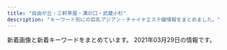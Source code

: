 ```yaml
---
title: "自由が丘・三軒茶屋・溝の口・武蔵小杉"
description: "キーワード別にの巨乳アジアン・チャイナエステ嬢情報をまとめました。"
---
```


新着画像と新着キーワードをまとめています。
2021年03月29日の情報です。

<DmmAffiliateIns />
<KeywordTable
  shops={
    [
    {
        "url": "http://b-berry.work/",
        "img_links": [
            "http://b-berry.work/images/sys.jpg",
            "http://b-berry.work/img/mona1.jpg",
            "http://b-berry.work/images/2.jpg",
            "http://b-berry.work/staff/maya.jpg",
            "http://b-berry.work/images/int2.jpg",
            "http://b-berry.work/images/rec1.jpg",
            "http://b-berry.work/images/int1.jpg",
            "http://b-berry.work/images/interior_t.jpg",
            "http://b-berry.work/images/3.jpg",
            "http://b-berry.work/images/1.jpg",
            "http://b-berry.work/img/yuri1.jpg",
            "http://b-berry.work/images/news.jpg",
            "http://b-berry.work/images/tg.jpg",
            "http://b-berry.work/img/maya1.jpg",
            "http://b-berry.work/images/rec2.jpg",
            "http://b-berry.work/images/s1.png",
            "http://b-berry.work/images/staff_t.jpg",
            "http://b-berry.work/staff/yuri.jpg",
            "http://b-berry.work/images/head.jpg",
            "http://b-berry.work/images/ac2.jpg",
            "http://b-berry.work/staff/mona.jpg",
            "http://b-berry.work/images/ac1.jpg"
        ],
        "name": "\u30d6\u30eb\u30fc\u30d9\u30ea\u30fc",
        "keywords": {},
        "station": "\u81ea\u7531\u304c\u4e18\u99c5\u5317\u53e3"
    },
    {
        "name": "Clair \uff5e\u30af\u30ec\u30fc\u30eb\uff5e",
        "img_links": [
            "http://clair.work/staff/mayu1.jpg",
            "http://clair.work/images/sw_tel.png",
            "http://clair.work/images/mainvisual_02.jpg",
            "http://clair.work/images/recruit/sp_mainvisual.jpg",
            "http://clair.work/images/trigger.jpg",
            "http://clair.work/images/no_image.jpg",
            "http://clair.work/images/recruit/nagare_06.png",
            "http://clair.work/staff/humi1.jpg",
            "http://clair.work/images/mainvisual_01_s.jpg",
            "http://clair.work/images/head_therapist.jpg",
            "http://clair.work/images/icon_ranking_05.png",
            "http://clair.work/images/mainvisual_02_s.jpg",
            "http://clair.work/images/recruit/point_09.png",
            "http://clair.work/images/recruit/point_06.png",
            "http://clair.work/images/recruit/nagare_07.png",
            "http://clair.work/images/recruit/nagare_02.jpg",
            "http://clair.work/images/icon_ranking_02.png",
            "http://clair.work/images/recruit/req_03.jpg",
            "http://clair.work/images/recruit/nagare_05.png",
            "http://clair.work/images/icon_ranking_04.png",
            "http://clair.work/images/sw_home.png",
            "http://clair.work/staff/yua1.jpg",
            "http://clair.work/images/recruit/nagare_03.jpg",
            "http://clair.work/images/head_interior.jpg",
            "http://clair.work/images/recruit/message_03.png",
            "http://clair.work/images/recruit/point_07.png",
            "http://clair.work/images/mainvisual_01.jpg",
            "http://clair.work/images/icon_new.png",
            "http://clair.work/images/recruit/point_08.png",
            "http://clair.work/images/icon_ranking_01.png",
            "http://clair.work/staff/ayaka1.jpg",
            "http://clair.work/staff/kasumi1.jpg",
            "http://clair.work/images/recruit/point_03.png",
            "http://clair.work/images/recruit/nagare_01.jpg",
            "http://clair.work/staff/humi2.jpg",
            "http://clair.work/images/recruit/point_04.png",
            "http://clair.work/images/icon_ranking_03.png",
            "http://clair.work/images/recruit/point_05.png"
        ],
        "url": "http://clair.work/",
        "station": "\u5b66\u82b8\u5927\u5b66\u99c5\u897f\u53e3",
        "keywords": {
            "D": 4,
            "E": 2,
            "C": 4
        }
    },
    {
        "name": "JoJo",
        "keywords": {
            "\u30bb\u30af\u30b7\u30fc": 1,
            "D": 18,
            "84": 6,
            "88": 3,
            "85": 9,
            "86": 12,
            "C": 3
        },
        "img_links": [
            "http://www.jojo.mensnv.com/files/013.jpg",
            "http://www.jojo.mensnv.com/images/backlistbtn.png",
            "http://www.jojo.mensnv.com/files/007-02.jpg",
            "http://www.jojo.mensnv.com/images/slider/02.jpg",
            "http://www.jojo.mensnv.com/files/003-03.jpg",
            "http://www.jojo.mensnv.com/files/001.jpg",
            "http://www.jojo.mensnv.com/files/006-03.jpg",
            "http://www.jojo.mensnv.com/files/001-03.jpg",
            "http://www.jojo.mensnv.com/files/004.jpg",
            "http://www.jojo.mensnv.com/files/005.jpg",
            "http://www.jojo.mensnv.com/images/showCover.png",
            "http://www.jojo.mensnv.com/files/014-03.jpg",
            "http://www.jojo.mensnv.com/files/014.jpg",
            "http://www.jojo.mensnv.com/files/001-02.jpg",
            "http://www.jojo.mensnv.com/files/011-03.jpg",
            "http://www.jojo.mensnv.com/images/mobile.jpg",
            "http://www.jojo.mensnv.com/images/coverGirlParts.png",
            "http://www.jojo.mensnv.com/files/003-02.jpg",
            "http://www.jojo.mensnv.com/files/009-03.jpg",
            "http://www.jojo.mensnv.com/files/002.jpg",
            "http://www.jojo.mensnv.com/files/013-02.jpg",
            "http://www.jojo.mensnv.com/files/007-03.jpg",
            "http://www.jojo.mensnv.com/files/013-03.jpg",
            "http://www.jojo.mensnv.com/files/005-03.jpg",
            "http://www.jojo.mensnv.com/files/005-02.jpg",
            "http://www.jojo.mensnv.com/files/011.jpg",
            "http://www.jojo.mensnv.com/files/004-02.jpg",
            "http://www.jojo.mensnv.com/files/010-03.jpg",
            "http://www.jojo.mensnv.com/files/014-02.jpg",
            "http://www.jojo.mensnv.com/files/011-02.jpg",
            "http://www.jojo.mensnv.com/images/slider/01.jpg",
            "http://www.jojo.mensnv.com/files/007.jpg",
            "http://www.jojo.mensnv.com/files/009.jpg",
            "http://www.jojo.mensnv.com/images/tel.png",
            "http://www.jojo.mensnv.com/files/002-02.jpg",
            "http://www.jojo.mensnv.com/files/010.jpg",
            "http://www.jojo.mensnv.com/files/006.jpg",
            "http://www.jojo.mensnv.com/files/009-02.jpg",
            "http://www.jojo.mensnv.com/files/012.jpg",
            "http://www.jojo.mensnv.com/files/012-02.jpg",
            "http://www.jojo.mensnv.com/files/004-03.jpg",
            "http://www.jojo.mensnv.com/images/slider/03.jpg",
            "http://www.jojo.mensnv.com/files/012-03.jpg",
            "http://www.jojo.mensnv.com/files/010-02.jpg",
            "http://www.jojo.mensnv.com/files/003.jpg",
            "http://www.jojo.mensnv.com/files/002-03.jpg",
            "http://www.jojo.mensnv.com/files/006-02.jpg"
        ],
        "url": "http://www.jojo.mensnv.com/",
        "station": "\u4e09\u8ed2\u8336\u5c4b\u99c5\u5357\u53e3"
    },
    {
        "url": "http://ms-rlx.com/",
        "name": "\u697d\u697d\u5c4b",
        "keywords": {
            "C": 14
        },
        "station": "\u81ea\u7531\u304c\u4e18\u99c5\u5357\u53e3",
        "img_links": [
            "http://ms-rlx.com/img/att.png",
            "http://ms-rlx.com/staff/ruri/01mb.jpg",
            "http://ms-rlx.com/img/ttl_concept.png",
            "http://ms-rlx.com/img/access/road03.jpg",
            "http://ms-rlx.com/img/ttl_staff.png",
            "http://ms-rlx.com/img/ttl_rec.png",
            "http://ms-rlx.com/staff/ruri/01.jpg",
            "http://ms-rlx.com/staff/momo/01.jpg",
            "http://ms-rlx.com/img/youtube.jpg",
            "http://ms-rlx.com/staff/momo/01mb.jpg",
            "http://ms-rlx.com/staff/milk/01.jpg",
            "http://ms-rlx.com/img/ttl_mobile.png",
            "http://ms-rlx.com/pic/head.png",
            "http://ms-rlx.com/img/access/road01.jpg",
            "http://ms-rlx.com/staff/ringo/01mb.jpg",
            "http://ms-rlx.com/staff/sachan/01.jpg",
            "http://ms-rlx.com/staff/milk/01mb.jpg",
            "http://ms-rlx.com/i/files/homeimg.jpg",
            "http://ms-rlx.com/img/ttl_tnew.png",
            "http://ms-rlx.com/staff/sachan/01mb.jpg",
            "http://ms-rlx.com/img/access/road02.jpg",
            "http://ms-rlx.com/staff/ringo/01.jpg",
            "http://ms-rlx.com/img/msgbtn.png"
        ]
    },
    {
        "url": "http://tanoshii.jpn.mn/",
        "keywords": {
            "87": 4,
            "85": 4,
            "88": 3,
            "83": 2,
            "89": 1,
            "C": 1,
            "D": 12,
            "82": 1,
            "E": 6,
            "86": 4
        },
        "station": "\u4e8c\u5b50\u7389\u5ddd\u99c5\u897f\u53e3",
        "name": "\u697d\u3057\u3044",
        "img_links": [
            "http://tanoshii.jpn.mn/photos/sites/76/2020/06/2020061605184059.jpg",
            "http://tanoshii.jpn.mn/images/side_tel.jpg",
            "http://tanoshii.jpn.mn/photos/sites/76/2019/12/2019121409132234.jpg",
            "http://tanoshii.jpn.mn/images/sp_top.jpg",
            "http://tanoshii.jpn.mn/photos/sites/76/2020/12/2020121807285563.jpg",
            "http://tanoshii.jpn.mn/photos/sites/76/2020/05/2020051702012070.jpg",
            "http://tanoshii.jpn.mn/photos/sites/76/2021/03/2021030906271271.jpg",
            "http://tanoshii.jpn.mn/images/top.png",
            "http://tanoshii.jpn.mn/images/info3.jpg",
            "http://tanoshii.jpn.mn/images/side_link.jpg",
            "http://tanoshii.jpn.mn/photos/sites/76/2020/02/2020020601144618.jpg",
            "http://tanoshii.jpn.mn/photos/sites/76/2020/01/2020012908322311.jpg",
            "http://tanoshii.jpn.mn/images/link_nav06.jpg",
            "http://tanoshii.jpn.mn/photos/sites/76/2021/03/2021032305521841.jpg",
            "http://tanoshii.jpn.mn/photos/sites/76/2020/12/2020122205012857.jpg",
            "http://tanoshii.jpn.mn/images/side_mobile.jpg",
            "http://tanoshii.jpn.mn/images/link_nav01.jpg",
            "http://tanoshii.jpn.mn/photos/sites/76/2021/01/2021010305174759.jpg",
            "http://tanoshii.jpn.mn/images/link_nav05.jpg",
            "http://tanoshii.jpn.mn/photos/sites/76/2019/12/2019121409132124.jpg",
            "http://tanoshii.jpn.mn/images/link_nav04.jpg",
            "http://tanoshii.jpn.mn/photos/sites/76/2020/11/2020112407093420.jpg",
            "http://tanoshii.jpn.mn/photos/sites/76/2020/01/2020010206122496.jpg",
            "http://tanoshii.jpn.mn/images/top_slider02.jpg",
            "http://tanoshii.jpn.mn/photos/sites/76/2020/06/2020060701410487.jpg",
            "http://tanoshii.jpn.mn/photos/sites/76/2020/01/2020012603560666.jpg",
            "http://tanoshii.jpn.mn/photos/sites/76/2021/01/2021011304151051.jpg",
            "http://tanoshii.jpn.mn/photos/sites/76/2020/03/2020030903332740.jpg",
            "http://tanoshii.jpn.mn/images/top_slider01.jpg",
            "http://tanoshii.jpn.mn/photos/sites/76/2021/02/2021022304124724.jpg",
            "http://tanoshii.jpn.mn/images/ico01.png",
            "http://tanoshii.jpn.mn/photos/sites/76/2019/12/2019121409132447.jpg",
            "http://tanoshii.jpn.mn/images/link_nav03.jpg",
            "http://tanoshii.jpn.mn/photos/sites/76/2020/04/2020040401245819.jpg",
            "http://tanoshii.jpn.mn/photos/sites/76/2020/12/2020120901212835.jpg",
            "http://tanoshii.jpn.mn/photos/sites/76/2020/11/2020111603281212.jpg",
            "http://tanoshii.jpn.mn/images/link_nav07.jpg",
            "http://tanoshii.jpn.mn/photos/sites/76/2020/12/202012240922577.jpg",
            "http://tanoshii.jpn.mn/images/info1.jpg",
            "http://tanoshii.jpn.mn/photos/sites/76/2020/04/2020041703571830.jpg",
            "http://tanoshii.jpn.mn/photos/sites/76/2020/03/2020030810363653.jpg",
            "http://tanoshii.jpn.mn/photos/sites/76/2021/03/2021031707390229.jpg",
            "http://tanoshii.jpn.mn/photos/sites/76/2020/09/2020093003412015.jpg",
            "http://tanoshii.jpn.mn/photos/sites/76/2020/12/2020120904441346.jpg",
            "http://tanoshii.jpn.mn/photos/sites/76/2021/01/2021011304145677.jpg",
            "http://tanoshii.jpn.mn/photos/sites/76/2020/01/2020011207465354.jpg",
            "http://tanoshii.jpn.mn/photos/sites/76/2020/01/2020011710434680.jpg",
            "http://tanoshii.jpn.mn/photos/sites/76/2020/11/2020112902000038.jpg",
            "http://tanoshii.jpn.mn/photos/sites/76/2020/07/2020071004194210.jpg",
            "http://tanoshii.jpn.mn/images/link_nav02.jpg",
            "http://tanoshii.jpn.mn/photos/sites/76/2021/01/2021012605371183.jpg",
            "http://tanoshii.jpn.mn/photos/sites/76/2020/12/202012060340027.jpg",
            "http://tanoshii.jpn.mn/images/info2.jpg",
            "http://tanoshii.jpn.mn/photos/sites/76/2021/03/2021032706134456.jpg",
            "http://tanoshii.jpn.mn/photos/sites/76/2021/02/2021020904591631.jpg",
            "http://tanoshii.jpn.mn/photos/sites/76/2020/08/2020081201584255.jpg",
            "http://tanoshii.jpn.mn/photos/sites/76/2020/05/2020052603000345.jpg",
            "http://tanoshii.jpn.mn/photos/sites/76/2019/12/2019121409131966.jpg",
            "http://tanoshii.jpn.mn/photos/sites/76/2020/08/2020080507421162.jpg",
            "http://tanoshii.jpn.mn/photos/sites/76/2020/03/202003090333270.jpg",
            "http://tanoshii.jpn.mn/photos/sites/76/2021/03/2021032908460188.jpg",
            "http://tanoshii.jpn.mn/photos/sites/76/2020/09/2020092006290275.jpg",
            "http://tanoshii.jpn.mn/photos/sites/76/2021/02/2021022603355371.jpg",
            "http://tanoshii.jpn.mn/photos/sites/76/2020/09/2020090803135392.jpg",
            "http://tanoshii.jpn.mn/photos/sites/76/2020/09/2020090800560727.jpg",
            "http://tanoshii.jpn.mn/photos/sites/76/2019/12/201912280133413.jpg",
            "http://tanoshii.jpn.mn/photos/sites/76/2020/12/2020120904423083.jpg",
            "http://tanoshii.jpn.mn/photos/sites/76/2020/10/2020101305315556.jpg",
            "http://tanoshii.jpn.mn/photos/sites/76/2020/03/2020032803325898.jpg",
            "http://tanoshii.jpn.mn/photos/sites/76/2019/12/2019121409132141.jpg",
            "http://tanoshii.jpn.mn/photos/sites/76/2019/12/201912140913237.jpg",
            "http://tanoshii.jpn.mn/photos/sites/76/2020/11/2020110307113062.jpg",
            "http://tanoshii.jpn.mn/photos/sites/76/2020/02/2020022603283463.jpg",
            "http://tanoshii.jpn.mn/photos/sites/76/2020/08/2020082903370364.jpg",
            "http://tanoshii.jpn.mn/photos/sites/76/2020/09/2020090307211283.jpg"
        ]
    },
    {
        "station": "\u4e09\u8ed2\u8336\u5c4b\u99c5\u5317\u53e3",
        "url": "http://kagayaki.jpn.cm/",
        "img_links": [
            "http://kagayaki.jpn.cm/photos/sites/35/2017/11/2017110107513579.jpg",
            "http://kagayaki.jpn.cm/images/girl-z2.jpg",
            "http://kagayaki.jpn.cm/photos/sites/35/2019/09/2019092518230998.jpg",
            "http://kagayaki.jpn.cm/images/end1.jpg",
            "http://kagayaki.jpn.cm/images/top.jpg",
            "http://kagayaki.jpn.cm/photos/sites/35/2016/11/1.jpg",
            "http://kagayaki.jpn.cm/photos/sites/35/2016/09/637893871729784570.jpg",
            "http://kagayaki.jpn.cm/photos/sites/35/2016/08/staff3.jpg",
            "http://kagayaki.jpn.cm/photos/sites/35/2016/11/11.jpg",
            "http://kagayaki.jpn.cm/images/staff_line.png",
            "http://kagayaki.jpn.cm/photos/sites/35/2016/08/staff32.jpg",
            "http://kagayaki.jpn.cm/photos/sites/35/2020/10/2020100418535814.jpg",
            "http://kagayaki.jpn.cm/images/mobile.jpg",
            "http://kagayaki.jpn.cm/photos/sites/35/2016/11/12.jpg",
            "http://kagayaki.jpn.cm/images/girl-z1.jpg",
            "http://kagayaki.jpn.cm/images/mobile2.jpg",
            "http://kagayaki.jpn.cm/images/bj3.png"
        ],
        "keywords": {
            "C": 10,
            "86": 4,
            "87": 1,
            "D": 3,
            "E": 1
        },
        "name": "\u661f\u306e\u8f1d\u304d"
    },
    {
        "keywords": {},
        "name": "Oh Baby",
        "img_links": [
            "https://ohbay.relaxjp.com/css/staff/staff03.jpg",
            "https://ohbay.relaxjp.com/css/osusume01.jpg",
            "https://ohbay.relaxjp.com/css/top001.jpg",
            "https://ohbay.relaxjp.com/images/call.png",
            "https://ohbay.relaxjp.com/css/top02.jpg",
            "https://ohbay.relaxjp.com/css/top03.jpg",
            "https://ohbay.relaxjp.com/css/staff/staff02.jpg",
            "https://ohbay.relaxjp.com/css/osusume02.jpg",
            "https://ohbay.relaxjp.com/css/foot.jpg",
            "https://ohbay.relaxjp.com/css/m-head.jpg",
            "https://ohbay.relaxjp.com/css/osusume03.jpg",
            "https://ohbay.relaxjp.com/css/staff/staff01.jpg"
        ],
        "url": "https://ohbay.relaxjp.com/",
        "station": "\u4e8c\u5b50\u7389\u5ddd\u99c5\u6771\u53e3"
    },
    {
        "img_links": [
            "http://ms-shinraku.com/staff/ayumi/01.jpg",
            "http://ms-shinraku.com/staff/momoka/01.jpg",
            "http://ms-shinraku.com/img/ttl_staff.png",
            "http://ms-shinraku.com/staff/yuki/01.jpg",
            "http://ms-shinraku.com/staff/ran/01.jpg",
            "http://ms-shinraku.com/img/foot.png",
            "http://ms-shinraku.com/staff/mari/01.jpg",
            "http://ms-shinraku.com/i/files/homeimg.jpg",
            "http://ms-shinraku.com/pic/head.jpg",
            "http://ms-shinraku.com/pic/topimg1.jpg",
            "http://ms-shinraku.com/staff/kanako/01.jpg",
            "http://ms-shinraku.com/pic/topimg2.jpg"
        ],
        "url": "http://ms-shinraku.com/",
        "station": "\u5b66\u82b8\u5927\u5b66\u99c5\u6771\u53e3",
        "keywords": {
            "C": 2
        },
        "name": "\u5fc3\u697d"
    },
    {
        "keywords": {
            "85": 2,
            "86": 2,
            "C": 2,
            "D": 3,
            "87": 1
        },
        "url": "http://www.brilliance.mesthe.com/",
        "img_links": [
            "http://www.brilliance.mesthe.com/images/main_bottom.png",
            "http://www.brilliance.mesthe.com/images/tel.png",
            "http://www.brilliance.mesthe.com/images/zi_massage.png",
            "http://www.brilliance.mesthe.com/files/002.jpg",
            "http://www.brilliance.mesthe.com/files/001.jpg",
            "http://www.brilliance.mesthe.com/images/pick.png",
            "http://www.brilliance.mesthe.com/images/s3.jpg",
            "http://www.brilliance.mesthe.com/images/shop/shop02.jpg",
            "http://www.brilliance.mesthe.com/files/004-03.jpg",
            "http://www.brilliance.mesthe.com/images/maga.jpg",
            "http://www.brilliance.mesthe.com/files/002-03.jpg",
            "http://www.brilliance.mesthe.com/images/new3.png",
            "http://www.brilliance.mesthe.com/files/004.jpg",
            "http://www.brilliance.mesthe.com/images/xian.png",
            "http://www.brilliance.mesthe.com/files/004-02.jpg",
            "http://www.brilliance.mesthe.com/files/005-02.jpg",
            "http://www.brilliance.mesthe.com/images/infotiao1.jpg",
            "http://www.brilliance.mesthe.com/files/003.jpg",
            "http://www.brilliance.mesthe.com/images/zi_staff.png",
            "http://www.brilliance.mesthe.com/files/003-02.jpg",
            "http://www.brilliance.mesthe.com/images/shop/shop03.jpg",
            "http://www.brilliance.mesthe.com/images/main_top.png",
            "http://www.brilliance.mesthe.com/files/005-03.jpg",
            "http://www.brilliance.mesthe.com/images/shop/shop01.jpg",
            "http://www.brilliance.mesthe.com/files/001-02.jpg",
            "http://www.brilliance.mesthe.com/images/shop/shop04.jpg",
            "http://www.brilliance.mesthe.com/images/new1.png",
            "http://www.brilliance.mesthe.com/images/s2.jpg",
            "http://www.brilliance.mesthe.com/files/005.jpg",
            "http://www.brilliance.mesthe.com/images/service.png",
            "http://www.brilliance.mesthe.com/files/002-02.jpg",
            "http://www.brilliance.mesthe.com/files/003-03.jpg",
            "http://www.brilliance.mesthe.com/files/001-03.jpg",
            "http://www.brilliance.mesthe.com/images/s1.jpg"
        ],
        "name": "\u30d6\u30ea\u30ea\u30a2\u30f3\u30b9",
        "station": "\u4e09\u8ed2\u8336\u5c4b\u99c5\u4e16\u7530\u8c37\u901a\u308a\u53e3"
    },
    {
        "url": "http://www.wqiowaz.site/",
        "keywords": {
            "86": 1,
            "84": 2,
            "D": 3,
            "94": 4,
            "F": 4
        },
        "station": "\u7528\u8cc0\u99c5\u6771\u53e3",
        "img_links": [
            "http://www.wqiowaz.site/uploads/201008/1-20100Q55403531.jpg",
            "http://www.wqiowaz.site/uploads/200630/1-200630094H5294.jpg",
            "http://www.wqiowaz.site/picture/foot01.jpg",
            "http://www.wqiowaz.site/uploads/200630/1-200630094K4325.jpg",
            "http://www.wqiowaz.site/uploads/200914/1-200914164443K1.jpg",
            "http://www.wqiowaz.site/uploads/200629/1-200629103104120.jpg",
            "http://www.wqiowaz.site/picture/call.png",
            "http://www.wqiowaz.site/uploads/201008/1-20100Q5550EL.jpg",
            "http://www.wqiowaz.site/uploads/200629/1-200629103142X4.jpg",
            "http://www.wqiowaz.site/picture/m-top003.jpg",
            "http://www.wqiowaz.site/picture/m-top004.jpg",
            "http://www.wqiowaz.site/picture/m-head01.jpg",
            "http://www.wqiowaz.site/uploads/200914/1-20091416442NT.jpg",
            "http://www.wqiowaz.site/uploads/201008/1-20100Q5541T55.jpg",
            "http://www.wqiowaz.site/uploads/201008/1-20100Q55522V7.jpg",
            "http://www.wqiowaz.site/picture/cam-01.jpg",
            "http://www.wqiowaz.site/uploads/200629/1-200629103204442.jpg"
        ],
        "name": "Sweet"
    },
    {
        "keywords": {},
        "img_links": [
            "http://www.es-flower.link/img/huyumi1.jpg",
            "http://www.es-flower.link/sp/images/sisu_t.jpg",
            "http://www.es-flower.link/sp/images/pc.jpg",
            "http://www.es-flower.link/sp/img/nene1.jpg",
            "http://www.es-flower.link/sp/menu/top.jpg",
            "http://www.es-flower.link/sp/images/time.jpg",
            "http://www.es-flower.link/images/news.jpg",
            "http://www.es-flower.link/images/3.jpg",
            "http://www.es-flower.link/images/6.jpg",
            "http://www.es-flower.link/images/int2.png",
            "http://www.es-flower.link/sp/img/koyuki1.jpg",
            "http://www.es-flower.link/sp/images/rec3.jpg",
            "http://www.es-flower.link/images/head.jpg",
            "http://www.es-flower.link/sp/images/sys2.jpg",
            "http://www.es-flower.link/sp/images/sisu.jpg",
            "http://www.es-flower.link/img/mizuki1.jpg",
            "http://www.es-flower.link/img/koyuki1.jpg",
            "http://www.es-flower.link/sp/images/int1.jpg",
            "http://www.es-flower.link/img/arisa1.jpg",
            "http://www.es-flower.link/sp/images/head.png",
            "http://www.es-flower.link/sp/images/2.jpg",
            "http://www.es-flower.link/img/yume1.jpg",
            "http://www.es-flower.link/images/info.jpg",
            "http://www.es-flower.link/sp/images/tel.jpg",
            "http://www.es-flower.link/images/sm.jpg",
            "http://www.es-flower.link/sp/images/newsb.png",
            "http://www.es-flower.link/images/rec1.png",
            "http://www.es-flower.link/sp/menu/interior.jpg",
            "http://www.es-flower.link/sp/images/staff_t.jpg",
            "http://www.es-flower.link/sp/images/ac1.jpg",
            "http://www.es-flower.link/images/rec2.jpg",
            "http://www.es-flower.link/sp/images/sys3.jpg",
            "http://www.es-flower.link/images/mobile.jpg",
            "http://www.es-flower.link/sp/img/mizuki1.jpg",
            "http://www.es-flower.link/images/5.jpg",
            "http://www.es-flower.link/images/7.jpg",
            "http://www.es-flower.link/images/interior_t.jpg",
            "http://www.es-flower.link/images/int1.png",
            "http://www.es-flower.link/sp/images/int2.jpg",
            "http://www.es-flower.link/sp/images/4.jpg",
            "http://www.es-flower.link/images/staff_t.jpg",
            "http://www.es-flower.link/sp/img/yume1.jpg",
            "http://www.es-flower.link/img/nene1.jpg",
            "http://www.es-flower.link/sp/images/7.jpg",
            "http://www.es-flower.link/sp/images/6.jpg",
            "http://www.es-flower.link/sp/images/news.jpg",
            "http://www.es-flower.link/sp/img/arisa1.jpg",
            "http://www.es-flower.link/sp/images/rec1.jpg",
            "http://www.es-flower.link/images/1.jpg",
            "http://www.es-flower.link/sp/images/rec2.jpg",
            "http://www.es-flower.link/sp/images/1.jpg",
            "http://www.es-flower.link/sp/img/huyumi1.jpg",
            "http://www.es-flower.link/sp/images/3.jpg",
            "http://www.es-flower.link/sp/images/footer.jpg",
            "http://www.es-flower.link/images/2.jpg",
            "http://www.es-flower.link/sp/menu/staff.jpg",
            "http://www.es-flower.link/sp/img/yuyu1.jpg",
            "http://www.es-flower.link/sp/images/interior_t.jpg",
            "http://www.es-flower.link/images/sys.png",
            "http://www.es-flower.link/img/yuyu1.jpg",
            "http://www.es-flower.link/sp/images/sys1.jpg",
            "http://www.es-flower.link/sp/images/top.jpg",
            "http://www.es-flower.link/sp/images/5.jpg",
            "http://www.es-flower.link/images/ta.jpg",
            "http://www.es-flower.link/images/4.jpg"
        ],
        "name": "\u6625\u306e\u604b",
        "url": "http://www.es-flower.link/",
        "station": "\u81ea\u7531\u304c\u4e18\u99c5\u5317\u53e3"
    },
    {
        "name": "\u898b\u8fd4\u308a\u7f8e\u4eba",
        "station": "\u90fd\u7acb\u5927\u5b66\u99c5",
        "keywords": {
            "87": 2,
            "D": 3,
            "C": 1,
            "88": 2
        },
        "url": "http://www.mikaeribijin.esturl.com/",
        "img_links": [
            "http://www.mikaeribijin.esturl.com/images/shop/shop01.jpg",
            "http://www.mikaeribijin.esturl.com/images/bj3.png",
            "http://www.mikaeribijin.esturl.com/images/staff_line.png",
            "http://www.mikaeribijin.esturl.com/images/shop/shop02.jpg",
            "http://www.mikaeribijin.esturl.com/images/shop/shop03.jpg",
            "http://www.mikaeribijin.esturl.com/files/001-02.jpg",
            "http://www.mikaeribijin.esturl.com/files/003-02.jpg",
            "http://www.mikaeribijin.esturl.com/files/002.jpg",
            "http://www.mikaeribijin.esturl.com/files/001.jpg",
            "http://www.mikaeribijin.esturl.com/images/girl-z2.jpg",
            "http://www.mikaeribijin.esturl.com/images/top_sche.png",
            "http://www.mikaeribijin.esturl.com/images/information.png",
            "http://www.mikaeribijin.esturl.com/images/shop/shop04.jpg",
            "http://www.mikaeribijin.esturl.com/images/top.png",
            "http://www.mikaeribijin.esturl.com/files/002-02.jpg",
            "http://www.mikaeribijin.esturl.com/files/004-02.jpg",
            "http://www.mikaeribijin.esturl.com/files/004.jpg",
            "http://www.mikaeribijin.esturl.com/files/003.jpg",
            "http://www.mikaeribijin.esturl.com/images/line.jpg",
            "http://www.mikaeribijin.esturl.com/images/mobile.png",
            "http://www.mikaeribijin.esturl.com/images/link_line.png",
            "http://www.mikaeribijin.esturl.com/images/girl-z1.jpg"
        ]
    },
    {
        "station": "\u5927\u5ca1\u5c71\u99c5",
        "name": "\u30de\u30c3\u30b5\u30fc\u30b8\u306e\u66d9",
        "url": "http://www.miyuki.es-relax.info/",
        "keywords": {},
        "img_links": [
            "http://www.miyuki.es-relax.info/images/sp02.jpg",
            "http://www.miyuki.es-relax.info/images/yoyaku.png",
            "http://www.miyuki.es-relax.info/gals/yuki1.jpg",
            "http://www.miyuki.es-relax.info/gals/yuri1.jpg",
            "http://www.miyuki.es-relax.info/images/sp03.jpg",
            "http://www.miyuki.es-relax.info/images/info3.jpg",
            "http://www.miyuki.es-relax.info/images/info4.jpg",
            "http://www.miyuki.es-relax.info/gals/nana1.jpg",
            "http://www.miyuki.es-relax.info/images/info1.jpg",
            "http://www.miyuki.es-relax.info/images/kp01.jpg",
            "http://www.miyuki.es-relax.info/images/sp01.jpg",
            "http://www.miyuki.es-relax.info/images/info2.jpg"
        ]
    },
    {
        "keywords": {
            "85": 8,
            "86": 8,
            "D": 32,
            "87": 8,
            "E": 8,
            "88": 8,
            "91": 8
        },
        "name": "\u53f0\u6e7e\u30a8\u30b9\u30c6",
        "station": "\u4e09\u8ed2\u8336\u5c4b\u99c5\u5357\u53e3",
        "img_links": [
            "http://www.esthe.esraku.com/images/m4.jpg",
            "http://www.esthe.esraku.com/files/004.jpg",
            "http://www.esthe.esraku.com/images/m3.jpg",
            "http://www.esthe.esraku.com/files/001.jpg",
            "http://www.esthe.esraku.com/images/slider-img002.jpg",
            "http://www.esthe.esraku.com/images/s_pickup.png",
            "http://www.esthe.esraku.com/files/003.jpg",
            "http://www.esthe.esraku.com/images/s_message.png",
            "http://www.esthe.esraku.com/images/s_top_therapist.png",
            "http://www.esthe.esraku.com/images/m2.jpg",
            "http://www.esthe.esraku.com/images/m6.jpg",
            "http://www.esthe.esraku.com/files/005.jpg",
            "http://www.esthe.esraku.com/images/s_news.png",
            "http://www.esthe.esraku.com/images/m1.jpg",
            "http://www.esthe.esraku.com/files/002.jpg",
            "http://www.esthe.esraku.com/images/slider-img001.jpg"
        ],
        "url": "http://www.esthe.esraku.com/"
    },
    {
        "name": "\u305f\u3093\u307d\u307d",
        "url": "http://annex-jp.info/",
        "keywords": {},
        "img_links": [
            "http://www.annex-jp.info/i/img/yoho.jpg",
            "http://www.annex-jp.info/i/img/riri.jpg",
            "http://annex-jp.info/images/kp-info.jpg",
            "http://annex-jp.info/images/nana.jpg",
            "http://annex-jp.info/images/info.png",
            "http://annex-jp.info/images/mayumi.jpg",
            "http://www.annex-jp.info/i/img/mari.jpg",
            "http://annex-jp.info/images/sayuri.jpg",
            "http://annex-jp.info/images/yoho.jpg",
            "http://www.annex-jp.info/i/img/sayuri.jpg",
            "http://www.annex-jp.info/i/img/nana.jpg",
            "http://www.annex-jp.info/i/img/mayumi.jpg",
            "http://annex-jp.info/images/riri.jpg",
            "http://annex-jp.info/images/mari.jpg"
        ],
        "station": "\u81ea\u7531\u304c\u4e18\u99c5\u5317\u53e3"
    },
    {
        "img_links": [
            "http://treat-msg.com/staff/miyo/01mb.jpg",
            "http://treat-msg.com/img/ttl_staff.jpg",
            "http://treat-msg.com/img/head.png",
            "http://treat-msg.com/img/foot.png",
            "http://treat-msg.com/img/access/road1.jpg",
            "http://treat-msg.com/staff/kaori/01mb.jpg",
            "http://treat-msg.com/staff/chinatu/01mb.jpg",
            "http://treat-msg.com/staff/noa/01.jpg",
            "http://treat-msg.com/img/access/road3.jpg",
            "http://treat-msg.com/staff/rumi/01.jpg",
            "http://treat-msg.com/img/access/roaddm.png",
            "http://treat-msg.com/img/mainft.jpg",
            "http://treat-msg.com/staff/saki/01mb.jpg",
            "http://treat-msg.com/staff/riri/01.jpg",
            "http://treat-msg.com/staff/noa/01mb.jpg",
            "http://treat-msg.com/img/access/road6.jpg",
            "http://treat-msg.com/img/mainhd.jpg",
            "http://treat-msg.com/img/access/road4.jpg",
            "http://treat-msg.com/img/access/road2.jpg",
            "http://treat-msg.com/staff/rumi/01mb.jpg",
            "http://treat-msg.com/img/shop/msg.png",
            "http://treat-msg.com/staff/saki/01.jpg",
            "http://treat-msg.com/staff/mei/01mb.jpg",
            "http://treat-msg.com/staff/mei/01.jpg",
            "http://treat-msg.com/staff/riri/01mb.jpg",
            "http://treat-msg.com/img/access/road5.jpg",
            "http://treat-msg.com/staff/kaori/01.jpg",
            "http://treat-msg.com/staff/chinatu/01.jpg",
            "http://treat-msg.com/pic/corona.jpg",
            "http://treat-msg.com/staff/miyo/01.jpg"
        ],
        "url": "http://treat-msg.com/",
        "keywords": {},
        "name": "\u5b89\u5fc3\u5802",
        "station": "\u99d2\u6ca2\u5927\u5b66\u99c5\u99d2\u6ca2\u516c\u5712\u53e3"
    },
    {
        "station": "\u4e09\u8ed2\u8336\u5c4b\u99c5\u5317\u53e3B",
        "url": "http://www.hanamizuki.esturl.com/",
        "keywords": {
            "87": 2,
            "86": 2,
            "D": 2,
            "C": 18,
            "85": 2,
            "88": 2
        },
        "name": "\u82b1\u6c34\u6728",
        "img_links": [
            "http://www.hanamizuki.esturl.com/files/001.jpg",
            "http://www.hanamizuki.esturl.com/files/002-02.jpg",
            "http://www.hanamizuki.esturl.com/img/btn_side_mobile.jpg",
            "http://www.hanamizuki.esturl.com/files/003.jpg",
            "http://www.hanamizuki.esturl.com/img/goback.jpg",
            "http://www.hanamizuki.esturl.com/img/tel.png",
            "http://www.hanamizuki.esturl.com/img/btn_blog.png",
            "http://www.hanamizuki.esturl.com/files/004.jpg",
            "http://www.hanamizuki.esturl.com/files/003-02.jpg",
            "http://www.hanamizuki.esturl.com/img/ttl_news.png",
            "http://www.hanamizuki.esturl.com/img/pickup.jpg",
            "http://www.hanamizuki.esturl.com/files/001-02.jpg",
            "http://www.hanamizuki.esturl.com/files/002.jpg",
            "http://www.hanamizuki.esturl.com/files/004-02.jpg",
            "http://www.hanamizuki.esturl.com/img/ttl_info.png"
        ]
    },
    {
        "img_links": [
            "https://koi-heart.com/wp-content/uploads/2019/06/897621koih.jpg",
            "https://koi-heart.com/wp-content/uploads/2019/06/786astyhkoih.jpg",
            "https://koi-heart.com/wp-content/themes/este/img/call.png",
            "https://koi-heart.com/wp-content/uploads/2018/12/8976koih.jpg",
            "https://koi-heart.com/wp-content/uploads/2018/12/78651koih.jpg",
            "https://koi-heart.com/wp-content/themes/este/img/top-img03.png",
            "https://koi-heart.com/wp-content/themes/este/img/2.jpg",
            "https://koi-heart.com/wp-content/themes/este/img/3.jpg",
            "https://koi-heart.com/wp-content/themes/este/img/tel_header.png",
            "https://koi-heart.com/wp-content/themes/este/img/1.jpg",
            "https://koi-heart.com/wp-content/themes/este/img/4.jpg",
            "https://koi-heart.com/wp-content/themes/este/img/top-img02.png",
            "https://koi-heart.com/wp-content/uploads/2018/12/786521koih.jpg",
            "https://koi-heart.com/wp-content/themes/este/img/tel_footer.png",
            "https://koi-heart.com/wp-content/themes/este/img/top-img01.png"
        ],
        "name": "\u604b\u5fc3",
        "station": "\u4e8c\u5b50\u7389\u5ddd\u99c5",
        "url": "https://koi-heart.com/",
        "keywords": {
            "D": 10,
            "E": 8
        }
    },
    {
        "url": "http://in-esthe.com/you/",
        "img_links": [
            "http://in-esthe.com/you/images/p-11.jpg",
            "http://in-esthe.com/you/images/botton.jpg",
            "http://in-esthe.com/you/images/p-0.jpg",
            "http://in-esthe.com/you/images/p-3.jpg",
            "http://in-esthe.com/you/images/p-4.jpg",
            "http://cdn.dino-es.com/images/logo/468x60DinoEs.png",
            "http://in-esthe.com/you/images/fla.jpg",
            "http://in-esthe.com/you/images/mo.png",
            "http://in-esthe.com/you/images/p-9.jpg",
            "http://in-esthe.com/you/images/p-5.jpg",
            "http://in-esthe.com/you/images/p-7.jpg",
            "http://in-esthe.com/you/images/p-8.jpg",
            "http://in-esthe.com/you/images/r-2.jpg",
            "http://in-esthe.com/you/images/r-1.jpg",
            "http://in-esthe.com/you/images/p-10.jpg"
        ],
        "name": "\u60a0",
        "station": "\u5b66\u82b8\u5927\u5b66\u99c5\u6771\u53e3",
        "keywords": {}
    },
    {
        "img_links": [
            "http://chishituyop.xyz/style/images/sys.jpg",
            "http://chishituyop.xyz/style/images/index-miru_18.jpg",
            "http://chishituyop.xyz/style/images/t2.png",
            "http://chishituyop.xyz/style/images/s-bian.png",
            "http://chishituyop.xyz/style/images/t3.png",
            "http://chishituyop.xyz/uploads/210317/1-21031GI954635.jpg",
            "http://chishituyop.xyz/style/images/index-miru_03.jpg",
            "http://chishituyop.xyz/style/images/t4.jpg",
            "http://chishituyop.xyz/style/images/t6.jpg",
            "http://chishituyop.xyz/style/images/nav2-sta.png",
            "http://chishituyop.xyz/uploads/201229/1-201229152000Y5.jpg",
            "http://chishituyop.xyz/style/images/nav-sys.jpg",
            "http://chishituyop.xyz/uploads/210317/1-21031GJ016101.jpg",
            "http://chishituyop.xyz/style/images/index-miru_06.jpg",
            "http://chishituyop.xyz/uploads/210317/1-21031GI93YC.jpg"
        ],
        "url": "http://chishituyop.xyz/",
        "name": "\u8d64\u30d0\u30e9",
        "station": "\u4e8c\u5b50\u7389\u5ddd\u99c5\u897f\u53e3",
        "keywords": {}
    },
    {
        "name": "\u9752\u7a7a",
        "url": "http://aosora.work/",
        "station": "\u4e09\u8ed2\u8336\u5c4b\u99c5\u5357\u53e3",
        "keywords": {},
        "img_links": [
            "http://aosora.work/images/4.jpg",
            "http://aosora.work/img/karen1.jpg",
            "http://aosora.work/staff/sora.jpg",
            "http://aosora.work/images/sys1.jpg",
            "http://aosora.work/images/int1.png",
            "http://aosora.work/images/int2.png",
            "http://aosora.work/images/s1.jpg",
            "http://aosora.work/images/interior_t.png",
            "http://aosora.work/images/news.png",
            "http://aosora.work/images/5.jpg",
            "http://aosora.work/images/3.jpg",
            "http://aosora.work/images/1.jpg",
            "http://aosora.work/images/s2.jpg",
            "http://aosora.work/images/staff_t.png",
            "http://aosora.work/staff/momo.jpg",
            "http://aosora.work/images/s1.png",
            "http://aosora.work/staff/hina.jpg",
            "http://aosora.work/images/sys3.png",
            "http://aosora.work/staff/karen.jpg",
            "http://aosora.work/img/sora2.jpg",
            "http://aosora.work/img/momo2.jpg",
            "http://aosora.work/img/momo1.jpg",
            "http://aosora.work/img/hina2.jpg",
            "http://aosora.work/images/mobile.png",
            "http://aosora.work/img/yu2.jpg",
            "http://aosora.work/images/head.jpg",
            "http://aosora.work/images/2.jpg",
            "http://aosora.work/img/yu1.jpg",
            "http://aosora.work/images/sys2.jpg",
            "http://aosora.work/staff/yu.jpg",
            "http://aosora.work/img/hina1.jpg",
            "http://aosora.work/img/karen2.jpg",
            "http://aosora.work/img/sora1.jpg"
        ]
    }
]
}
/>
<DmmAffiliateScript />
